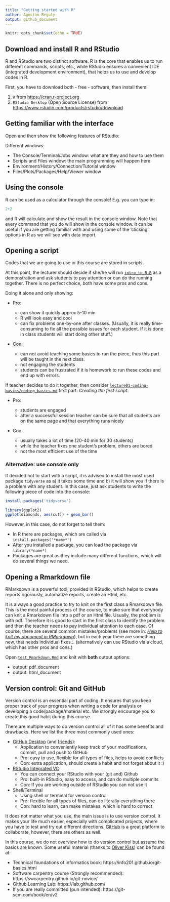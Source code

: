 ```yaml
---
title: "Getting started with R"
author: Agoston Reguly
output: github_document
---
```


```r
knitr::opts_chunk$set(echo = TRUE)
```

## Download and install R and RStudio

R and RStudio are two distinct software. R is the core that enables us to run different commands, scripts, etc., while RStudio ensures a convenient IDE (integrated development environment), that helps us to use and develop codes in R.

First, you have to download both - free - software, then install them:

1.  `R` from <https://cran.r-project.org>
2.  `RStudio Desktop` (Open Source License) from <https://www.rstudio.com/products/rstudio/download>

## Getting familiar with the interface

Open and then show the following features of RStudio:

Different windows:

-   The Console/Terminal/Jobs window: what are they and how to use them
-   Scripts and Files window: the main programming will happen here
-   Environment/History/Connection/Tutorial window
-   Files/Plots/Packages/Help/Viewer window

## Using the console

R can be used as a calculator through the console! E.g. you can type in:

```r

2+2

```

and R will calculate and show the result in the console window. Note that every command that you do will show in the console window. It can be useful if you are getting familiar with and using some of the 'clicking' options in R as we will see with data import.

## Opening a script

Codes that we are going to use in this course are stored in scripts.

At this point, the lecturer should decide if she/he will run [`intro_to_R.R`](https://github.com/gabors-data-analysis/da-coding-rstats/blob/main/lecture00-intro/intro_to_R.R) as a demonstration and ask students to pay attention or can do the running together. There is no perfect choice, both have some pros and cons.

Doing it alone and only showing:

- Pro:

    - can show it quickly approx 5-10 min
    - R will look easy and cool
    - can fix problems one-by-one after classes. (Usually, it is really time-consuming to fix all the possible issues for each student. If it is done in class students will start doing other stuff.)

- Con:

    - can not avoid teaching some basics to run the piece, thus this part will be taught in the next class.
    - not engaging the students
    - students can be frustrated if it is homework to run these codes and end up with errors.

If teacher decides to do it together, then consider [`lecture01-coding-basics/coding_basics.md`](https://github.com/gabors-data-analysis/da-coding-rstats/blob/main/lecture01-coding-basics/coding_basics.md) first part: *Creating the first script*.

- Pro:

    - students are engaged
    - after a successful session teacher can be sure that all students are on the same page and that everything runs nicely

- Con:

    - usually takes a lot of time (20-40 min for 30 students)
    - while the teacher fixes one student's problem, others are bored
    - not the most efficient use of the time

### Alternative: use console only

If decided not to start with a script, it is advised to install the most used package `tidyverse` as a) it takes some time and b) it will show you if there is a problem with any student. In this case, just ask students to write the following piece of code into the console:

```r
install.packages('tidyverse')
```

```r
library(ggplot2)
ggplot(diamonds, aes(cut)) + geom_bar()
```

However, in this case, do not forget to tell them:

- In R there are packages, which are called via `install.packages('*name*')`
- After you installed a package, you can load the package via `library(*name*)`
- Packages are great as they include many different functions, which will do several things we need.

## Opening a Rmarkdown file

RMarkdown is a powerful tool, provided in RStudio, which helps to create reports rigorously, automatize reports, create an Html, etc.

It is always a good practice to try to knit on the first class a Rmarkdown file. This is the most painful process of the course, to make sure that everybody can knit a Rmarkdown file into a pdf or an Html file. Usually, the problem is with pdf. Therefore it is good to start in the first class to identify the problem and then the teacher needs to pay individual attention to each case. Of course, there are several common mistakes/problems (see more in: [*Help to knit my document in RMarkdown*](https://github.com/gabors-data-analysis/da-coding-rstats/blob/main/common_issues/help_rmarkdown.md)), but in each year there are something new, that needs individual fixes... (alternatively can use RStudio via a cloud, which has other pros and cons.)

Open [`test_Rmarkdown.Rmd`](https://github.com/gabors-data-analysis/da-coding-rstats/blob/main/lecture00-intro/test_Rmarkdown.Rmd) and knit with **both** output options:

-   output: pdf_document
-   output: html_document


## Version control: Git and GitHub

Version control is an essential part of coding. It ensures that you keep proper track of your progress when writing a code for analysis or developing a code/package/material etc. We strongly encourage you to create this good habit during this course. 

There are multiple ways to do version control all of it has some benefits and drawbacks. Here we list the three most commonly used ones:

- [GitHub Desktop](https://desktop.github.com/) (and [friends](https://www.slant.co/options/13488/alternatives/~github-desktop-alternatives)):
  - Application to conveniently keep track of your modifications, commit, pull and push to GitHub
  - Pro: easy to use, flexible for all types of files, helps to avoid conflicts
  - Con: extra application, should create a habit and not forget about it :)
- [RStudio Integrated VC](https://github.com/gabors-data-analysis/da-coding-rstats/blob/main/common_issues/help_github_n_Rstudio.md)
  - You can connect your RStudio with your (git and) Github
  - Pro: built-in RStudio, easy to access, and can do multiple commits
  - Con: If you are working outside of RStudio you can not use it
- Shell/Terminal
  - Using shell or terminal for version control
  - Pro: flexible for all types of files, can do literally everything there
  - Con: hard to learn, can make mistakes, which is hard to correct
  
It does not matter what you use, the main issue is to use version control. It makes your life much easier, especially with complicated projects, where you have to test and try out different directions. [GitHub](https://github.com/) is a great platform to collaborate, however, there are others as well.

In this course, we do not overview how to do version control but assume the basics are known. Some useful material (thanks to [Oliver Kiss](https://github.com/kiss-oliver)) can be found at:

  - Technical foundations of informatics book: https://info201.github.io/git-basics.html
  - Software carpentry course (Strongly recommended): https://swcarpentry.github.io/git-novice/
  - Github Learning Lab: https://lab.github.com/
  - If you are really committed (pun intended): https://git-scm.com/book/en/v2
